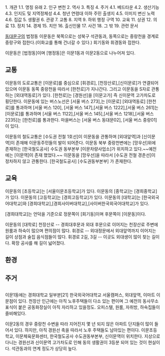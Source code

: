 1. 개관
1.1. 명칭 유래
2. 인구 변천
2. 역사
3. 특징
4. 주거
4.1. 베드타운
4.2. 생산기능
4.3. 인지도 및 지역정체성
4.4. 청년 연령대 이하 주민 출생지
4.5. 이미지 변신 노력
4.6. 집값
5. 생활권
6. 관광
7. 교통
8. 지역
9. 하위 행정 구역
10. 교육
11. 상권
12. 의료
13. 정치
14. 경제
15. 치안
16. 출신인물
17. 사건
18. 그 밖
19. 관련 문서



[[동대문구]]의 법정동 이문동은 북쪽으로는 성북구 석관동과, 동쪽으로는 중랑천을 경계로 중랑구와 접한다.(이화교를 통해 건너갈 수 있다.) 회기동와 휘경동와 접한다.

이문동은 [법정동]이며 [행정동]은 이문1동과 이문2동으로 나누어져 있다.




== 교통 ==
이문동의 도로교통은 [이문로]를 중심으로 [휘경로], [천장산로],[신이문로]가 연결되어 있으며 이문동 동쪽 중랑천을 따라서 [한천로]가 지나간다. 그리고 이문동을 S자로 관통하는 [외대역동로]가 있다.
[한천로]는 [경원선]을 [이문고가] 즉 신이문역 고가차도로 횡단한다.
이문동에 있는 버스노선은
[서울 버스 273],는 [이문로] [외대역동로] [한천로]를 통과하며
[서울 버스 120], [서울 버스 147],[서울 버스 1222],[서울 버스 261]는 [이문로]를 통과하며
[서울 버스 1122],[서울 버스 145],[서울 버스 1218],[서울 버스 2235]는 [한천로]를 통과한다.
마을버스는 [서울 버스 동대문02], [서울 버스 중랑01]이 있다.


이문동의 철도교통은 [수도권 전철 1호선]이 이문동을 관통하며 [외대앞역]과 [신이문역]이 존재해 이문동주민들의 발이 되어준다.
이문동 북부 중랑천변에는 [망우선]위에 존재하는 [한국철도공사] 수도권 동부본부 [이문차량사업소]가 위치하고 있다.~~예전에는 [이문역]이 존재 했었다.~~
이문동을 [망우선]을 따라서 [수도권 전철 경춘선]이 정차하지 않고 관통한다.
[한국철도공사] [수도권동부본부] 가 존재한다.

== 교육 ==
이문동의 [초등학교]는 [서울이문초등학교]가 있다.
이문동의 [중학교]는 [경희중학교]가 있다.
이문동의 [고등학교]는 [경희고등학교]가 있다.
이문동의 [대학교]는 [한국외국어대학교]와 [경희대학교],[경희사이버대학교],[사이버한국외국어대학교]가 있다.

[경희대학교]는 언덕을 기준으로 정문쪽이 [회기동]이며 후문쪽이 [이문동]이다.


이문동의 [대학로] 
천장산로 -- 경희대후문과 외대 후문으로 이어지는 천장산로 주변에 원룸과 하숙이 많으며 편의점이 많다.
휘경로 -- 외대정문에서 외대앞역까지 이어지는 길이 상점과 술집 음식점들이 많다.
휘경로 2길, 3길 -- 이곳도 외대생이 많이 찾는 길이다. 확장 공사를 해 길이 넓어졌다.

== 환경 == 
== 주거 ==
== ==


 
이문1동에는 경희대학교 일부분[21] 한국외국어대학교 서울캠퍼스, 외대앞역, 이마트 이문점이 있다. 천장산 인근에는 아직 노후주택들이 다소 있는 편이며 그 예전의 동사무소 표식이 붙은 공동화장실이 아직 자리하고 있을정도. 오피스텔, 원룸, 자취방, 하숙집들이 즐비해있다.

이문2동의 경우 중랑천 수변을 따라 지어진지 몇 년 되지 않은 아파트 단지들이 많이 들어서 있다. 하지만, 아직 경원선 축을 따라서 노후 주택들도 남아있는 편이다. 이문초등학교, 이문체육문화센터, 한국철도공사 수도권동부본부, 신이문역이 위치한다. 지상으로 다니는 경원선과 신이문역 고가차도로 인해 동의 생활권이 3등분 되어 있는 것이 현실이다. 석관동과의 연계 정도가 상당히 높다.

